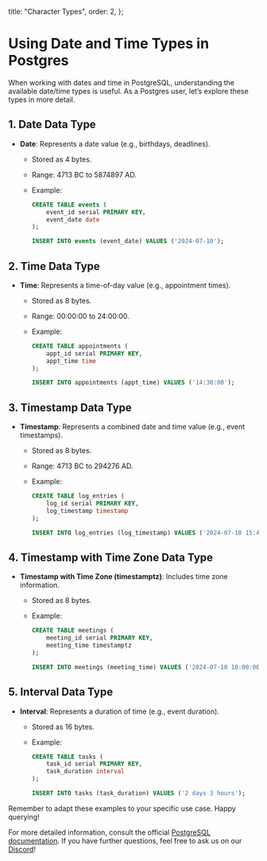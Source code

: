 
  title: "Character Types",
  order: 2,
};

# Using Date and Time Types in Postgres

When working with dates and time in PostgreSQL, understanding the available date/time types is useful. As a Postgres user, let’s explore these types in more detail.

## 1. Date Data Type

- **Date**: Represents a date value (e.g., birthdays, deadlines).
    - Stored as 4 bytes.
    - Range: 4713 BC to 5874897 AD.
    - Example:
        
        ```sql
        CREATE TABLE events (
            event_id serial PRIMARY KEY,
            event_date date
        );
        
        INSERT INTO events (event_date) VALUES ('2024-07-10');
        
        ```
        

## 2. Time Data Type

- **Time**: Represents a time-of-day value (e.g., appointment times).
    - Stored as 8 bytes.
    - Range: 00:00:00 to 24:00:00.
    - Example:
        
        ```sql
        CREATE TABLE appointments (
            appt_id serial PRIMARY KEY,
            appt_time time
        );
        
        INSERT INTO appointments (appt_time) VALUES ('14:30:00');
        
        ```
        

## 3. Timestamp Data Type

- **Timestamp**: Represents a combined date and time value (e.g., event timestamps).
    - Stored as 8 bytes.
    - Range: 4713 BC to 294276 AD.
    - Example:
        
        ```sql
        CREATE TABLE log_entries (
            log_id serial PRIMARY KEY,
            log_timestamp timestamp
        );
        
        INSERT INTO log_entries (log_timestamp) VALUES ('2024-07-10 15:45:00');
        
        ```
        

## 4. Timestamp with Time Zone Data Type

- **Timestamp with Time Zone (timestamptz)**: Includes time zone information.
    - Stored as 8 bytes.
    - Example:
        
        ```sql
        CREATE TABLE meetings (
            meeting_id serial PRIMARY KEY,
            meeting_time timestamptz
        );
        
        INSERT INTO meetings (meeting_time) VALUES ('2024-07-10 10:00:00-07');
        
        ```
        

## 5. Interval Data Type

- **Interval**: Represents a duration of time (e.g., event duration).
    - Stored as 16 bytes.
    - Example:
        
        ```sql
        CREATE TABLE tasks (
            task_id serial PRIMARY KEY,
            task_duration interval
        );
        
        INSERT INTO tasks (task_duration) VALUES ('2 days 3 hours');
        
        ```
        

Remember to adapt these examples to your specific use case. Happy querying!

For more detailed information, consult the official [PostgreSQL documentation](https://www.postgresql.org/docs/current/datatype-datetime.html). If you have further questions, feel free to ask us on our [Discord](https://discord.gg/8UuBB84tTy)!